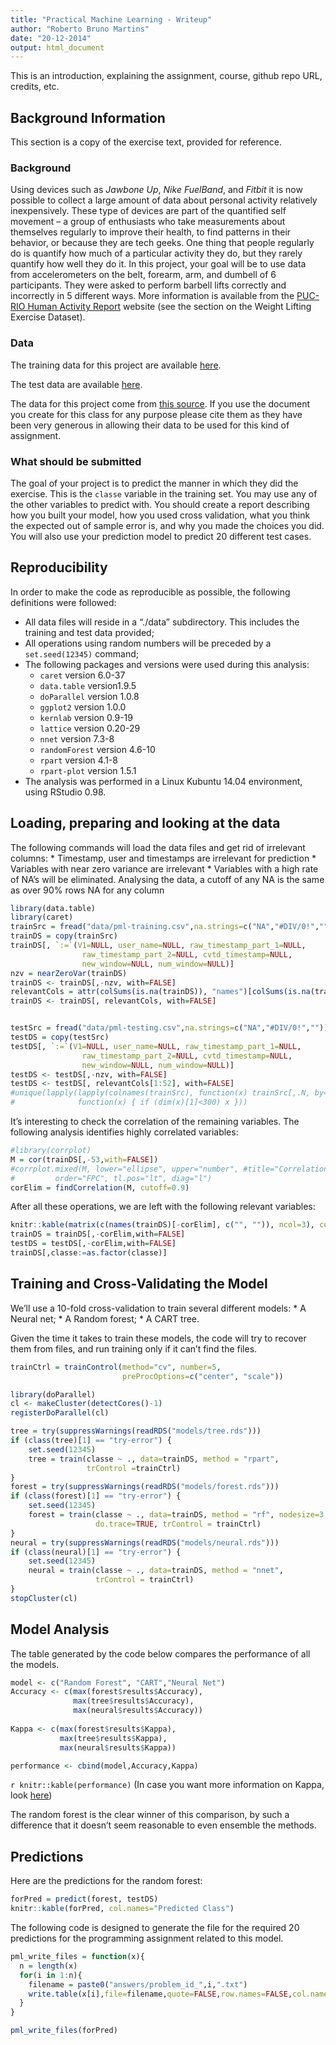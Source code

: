 ```yaml
---
title: "Practical Machine Learning - Writeup"
author: "Roberto Bruno Martins"
date: "20-12-2014"
output: html_document
---
```


This is an introduction, explaining the assignment, course, github repo URL, credits, etc.

## Background Information

This section is a copy of the exercise text, provided for reference.

### Background

Using devices such as *Jawbone Up*, *Nike FuelBand*, and *Fitbit* it is now possible to collect a large amount of data about personal activity relatively inexpensively. These type of devices are part of the quantified self movement – a group of enthusiasts who take measurements about themselves regularly to improve their health, to find patterns in their behavior, or because they are tech geeks. One thing that people regularly do is quantify how much of a particular activity they do, but they rarely quantify how well they do it. In this project, your goal will be to use data from accelerometers on the belt, forearm, arm, and dumbell of 6 participants. They were asked to perform barbell lifts correctly and incorrectly in 5 different ways. More information is available from the [PUC-RIO Human Activity Report](http://groupware.les.inf.puc-rio.br/har) website (see the section on the Weight Lifting Exercise Dataset). 

### Data

The training data for this project are available [here](https://d396qusza40orc.cloudfront.net/predmachlearn/pml-training.csv).

The test data are available [here](https://d396qusza40orc.cloudfront.net/predmachlearn/pml-testing.csv).

The data for this project come from [this source](http://groupware.les.inf.puc-rio.br/har). If you use the document you create for this class for any purpose please cite them as they have been very generous in allowing their data to be used for this kind of assignment. 

### What should be submitted

The goal of your project is to predict the manner in which they did the exercise. This is the `classe` variable in the training set. You may use any of the other variables to predict with. You should create a report describing how you built your model, how you used cross validation, what you think the expected out of sample error is, and why you made the choices you did. You will also use your prediction model to predict 20 different test cases. 

## Reproducibility

In order to make the code as reproducible as possible, the following definitions were followed:

* All data files will reside in a "./data" subdirectory. This includes the training and test data provided;
* All operations using random numbers will be preceded by a `set.seed(12345)` command;
* The following packages and versions were used during this analysis:
    + `caret` version 6.0-37
    + `data.table` version1.9.5
    + `doParallel` version 1.0.8
    + `ggplot2` version 1.0.0
    + `kernlab` version 0.9-19
    + `lattice` version 0.20-29
    + `nnet` version 7.3-8
    + `randomForest` version 4.6-10
    + `rpart` version 4.1-8
    + `rpart-plot` version 1.5.1

* The analysis was performed in a Linux Kubuntu 14.04 environment, using RStudio 0.98.

## Loading, preparing and looking at the data

The following commands will load the data files and get rid of irrelevant columns:
* Timestamp, user and timestamps are irrelevant for prediction
* Variables with near zero variance are irrelevant
* Variables with a high rate of NA's will be eliminated. Analysing the data, a 
cutoff of any NA is the same as over 90% rows NA for any column

```r
library(data.table)
library(caret)
trainSrc = fread("data/pml-training.csv",na.strings=c("NA","#DIV/0!",""))
trainDS = copy(trainSrc)
trainDS[, `:=`(V1=NULL, user_name=NULL, raw_timestamp_part_1=NULL,
                raw_timestamp_part_2=NULL, cvtd_timestamp=NULL,
                new_window=NULL, num_window=NULL)]
nzv = nearZeroVar(trainDS)
trainDS <- trainDS[,-nzv, with=FALSE]
relevantCols = attr(colSums(is.na(trainDS)), "names")[colSums(is.na(trainDS)) == 0]
trainDS <- trainDS[, relevantCols, with=FALSE]


testSrc = fread("data/pml-testing.csv",na.strings=c("NA","#DIV/0!",""))
testDS = copy(testSrc)
testDS[, `:=`(V1=NULL, user_name=NULL, raw_timestamp_part_1=NULL,
                raw_timestamp_part_2=NULL, cvtd_timestamp=NULL,
                new_window=NULL, num_window=NULL)]
testDS <- testDS[,-nzv, with=FALSE]
testDS <- testDS[, relevantCols[1:52], with=FALSE]
#unique(lapply(lapply(colnames(trainSrc), function(x) trainSrc[,.N, by=x]),
#              function(x) { if (dim(x)[1]<300) x }))
```

It's interesting to check the correlation of the remaining variables. The following analysis identifies highly correlated variables:

```r
#library(corrplot)
M = cor(trainDS[,-53,with=FALSE])
#corrplot.mixed(M, lower="ellipse", upper="number", #title="Correlation Matrix",
#         order="FPC", tl.pos="lt", diag="l")
corElim = findCorrelation(M, cutoff=0.9)
```

After all these operations, we are left with the following relevant variables:
```r
knitr::kable(matrix(c(names(trainDS)[-corElim], c("", "")), ncol=3), col.names = rep("Variables", 3))
trainDS = trainDS[,-corElim,with=FALSE]
testDS = testDS[,-corElim,with=FALSE]
trainDS[,classe:=as.factor(classe)]
```

## Training and Cross-Validating the Model

We'll use a 10-fold cross-validation to train several different models:
* A Neural net;
* A Random forest;
* A CART tree.

Given the time it takes to train these models, the code will try to recover them from files, and run training only if it can't find the files.

```r
trainCtrl = trainControl(method="cv", number=5, 
                         preProcOptions=c("center", "scale"))

library(doParallel)
cl <- makeCluster(detectCores()-1)
registerDoParallel(cl)

tree = try(suppressWarnings(readRDS("models/tree.rds")))
if (class(tree)[1] == "try-error") {
    set.seed(12345)
    tree = train(classe ~ ., data=trainDS, method = "rpart", 
                 trControl =trainCtrl)
}
forest = try(suppressWarnings(readRDS("models/forest.rds")))
if (class(forest)[1] == "try-error") {
    set.seed(12345)
    forest = train(classe ~ ., data=trainDS, method = "rf", nodesize=3,
                   do.trace=TRUE, trControl = trainCtrl)
}
neural = try(suppressWarnings(readRDS("models/neural.rds")))
if (class(neural)[1] == "try-error") {
    set.seed(12345)
    neural = train(classe ~ ., data=trainDS, method = "nnet",
                   trControl = trainCtrl)
}
stopCluster(cl)
```

## Model Analysis

The table generated by the code below compares the performance of all the models.

```r
model <- c("Random Forest", "CART","Neural Net")
Accuracy <- c(max(forest$results$Accuracy),
              max(tree$results$Accuracy),
              max(neural$results$Accuracy))
        
Kappa <- c(max(forest$results$Kappa),
           max(tree$results$Kappa),
           max(neural$results$Kappa))  

performance <- cbind(model,Accuracy,Kappa)
```
`r knitr::kable(performance)`
(In case you want more information on Kappa, look [here](http://en.wikipedia.org/wiki/Cohen%27s_kappa))

The random forest is the clear winner of this comparison, by such a difference
that it doesn't seem reasonable to even ensemble the methods.

## Predictions

Here are the predictions for the random forest:

```r
forPred = predict(forest, testDS)
knitr::kable(forPred, col.names="Predicted Class")
```

The following code is designed to generate the file for the required 20 predictions for the programming assignment related to this model. 

```r
pml_write_files = function(x){
  n = length(x)
  for(i in 1:n){
    filename = paste0("answers/problem_id_",i,".txt")
    write.table(x[i],file=filename,quote=FALSE,row.names=FALSE,col.names=FALSE)
  }
}

pml_write_files(forPred)
```
